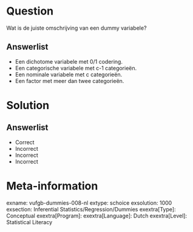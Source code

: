 Question
========

Wat is de juiste omschrijving van een dummy variabele?
  
Answerlist
----------
* Een dichotome variabele met 0/1 codering.
* Een categorische variabele met c-1 categorieën.
* Een nominale variabele met c categorieën.
* Een factor met meer dan twee categorieën.


Solution
========

Answerlist
----------
* Correct
* Incorrect
* Incorrect
* Incorrect

Meta-information
================
exname: vufgb-dummies-008-nl
extype: schoice
exsolution: 1000
exsection: Inferential Statistics/Regression/Dummies
exextra[Type]: Conceptual
exextra[Program]: 
exextra[Language]: Dutch
exextra[Level]: Statistical Literacy
